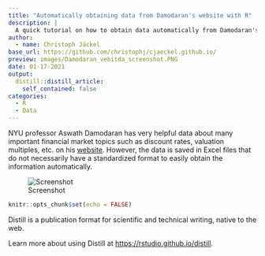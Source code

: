 ```yaml
---
title: "Automatically obtaining data from Damodaran's website with R"
description: |
  A quick tutorial on how to obtain data automatically from Damodaran's website with R.
author:
  - name: Christoph Jäckel
base_url: https://github.com/christophj/cjaeckel.github.io/
preview: images/Damodaran_vebitda_screenshot.PNG
date: 01-17-2021
output:
  distill::distill_article:
    self_contained: false
categories:
  - R
  - Data
---
```


NYU professor Aswath Damodaran has very helpful data about many important financial market topics such as discount rates, valuation multiples, etc. on his [website](http://pages.stern.nyu.edu/~adamodar/New_Home_Page/dataarchived.html). However, the data is saved in Excel files that do not necessarily have a standardized format to easily obtain the information automatically. 

![Screenshot](Damodaran_vebitda_screenshot.PNG)

```r
knitr::opts_chunk$set(echo = FALSE)
```

Distill is a publication format for scientific and technical writing, native to the web.

Learn more about using Distill at <https://rstudio.github.io/distill>.


